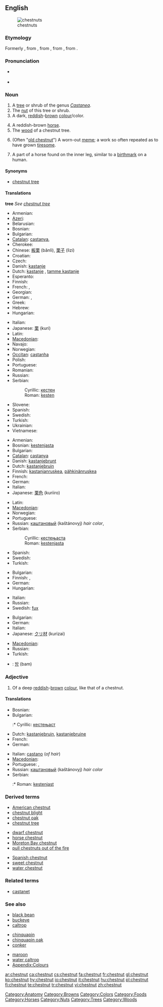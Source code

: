 {{wikipedia}}
==English==
[[Image:Châtaignier 120807 1.jpg|thumb|chestnuts]]

===Etymology===
Formerly {{term|chesten|lang=en}} {{term|nut|lang=en}}, from {{etyl|enm}} {{term|chasteine|lang=enm}}, from {{etyl|fro}} {{term|chastaigne|lang=fro}}, from {{etyl|la}} {{term|castanea|lang=la}}, from {{etyl|grc}} {{term|καστάνεια|sc=Grek|tr=kastaneia}}.

===Pronunciation===
* {{a|UK|US}} {{IPA|/ˈtʃɛs.nʌt/|/ˈtʃɛst.nʌt/}}
* {{audio|en-us-chestnut.ogg|Audio (US)}}

===Noun===
{{en-noun}}

# A [[tree]] or shrub of the genus ''[[Castanea]]''.
# The [[nut]] of this tree or shrub.
# A dark, [[reddish]]-[[brown]] [[colour]]/color.
#: {{color panel|551608}}
# A reddish-brown [[horse]].
# The [[wood]] of a chestnut tree.
# {{idiom}} (Often "[[old chestnut]]") A worn-out [[meme]]; a work so often repeated as to have grown [[tiresome]].
# A part of a horse found on the inner leg, similar to a [[birthmark]] on a human.

====Synonyms====
* {{sense|tree}} [[chestnut tree]]

====Translations====
'''tree'''
''See [[chestnut tree]]''

{{trans-top|nut of the chestnut tree}}
* Armenian: {{t-|hy|շագանակ|tr=šaganak}}
* [[Azeri]]: {{t|az|şabalıd|xs=Azeri}}
* Belarusian: {{t-|be|каштан|m|tr=kaštán|xs=Belarusian}}
* Bosnian: {{t-|bs|kesten|m}}
* Bulgarian: {{t+|bg|кестен|m}}
* [[Catalan]]: [[castanya]], {{f}}
* Cherokee: {{t|chr|ᏘᎵ|tr=tili|sc=Cher|xs=Cherokee}}
* Chinese: [[板栗]] (bǎnlì), [[栗子]] (lìzi)
* Croatian: {{t-|hr|kesten|m}}
* Czech: {{t+|cs|kaštan|m}}
* Danish: [[kastanje]] {{c}}
* Dutch: [[kastanje]] {{f}}, [[tamme kastanje]] {{f}}
* Esperanto: {{t-|eo|kaŝtano|xs=Esperanto}}
* Finnish: {{t+|fi|kastanja}}
* French: {{t+|fr|châtaigne|f}}, {{t+|fr|marron|m}}
* Georgian: {{t-|ka|წაბლი|tr=cabli|sc=Geor|xs=Georgian}}
* German: {{t+|de|Kastanie|f}}, {{t|de|Esskastanie|f}}
* Greek: {{t|el|κάστανο|n}}
* Hebrew: {{t+|he|ערמון|m}}
* Hungarian: {{t+|hu|gesztenye}}
{{trans-mid}}
* Italian: {{t+|it|castagna|f}}
* Japanese: [[栗]] (kuri)
* Latin: {{t-|la|castanea|f}}
* [[Macedonian]]: {{t|mk|костен|m|tr=kósten}}
* Navajo: {{tø|nv|neeshchʼííłchííʼ}}
* Norwegian: {{t|no|kastanje|m}}
* [[Occitan]]: [[castanha]] {{f}}
* Polish: {{t+|pl|kasztan|m}}
* Portuguese: {{t+|pt|castanha|f}}
* Romanian: {{t|ro|castană}}
* Russian: {{t+|ru|каштан|m|tr=kaštán}}
* Serbian:
*: Cyrillic: [[кестен#Serbian|кестен]] {{m}}
*: Roman: [[kesten#Serbian|kesten]] {{m}}
* Slovene: {{t+|sl|kostanj|m}}
* Spanish: {{t+|es|castaña|f}}
* Swedish: {{t|sv|kastanj|n}}
* Turkish: {{t+|tr|kestane}}
* Ukrainian: {{t-|uk|каштан|m|tr=kaštán|xs=Ukrainian}}
* Vietnamese: {{t-|vi|hạt dẻ|xs=Vietnamese}}
{{trans-bottom}}

{{trans-top|reddish-brown colour}}
* Armenian: {{t+|hy|շագանակագույն|tr=šaganakaguyn}}
* Bosnian: [[kestenjasta]] {{f}}
* Bulgarian: {{t|bg|кестеняв}}
* [[Catalan]]: [[castanya]]
* Danish: [[kastanjebrunt]]<!-- needs checking -->
* Dutch: [[kastanjebruin]] {{n}}
* Finnish: [[kastanjanruskea]], [[pähkinänruskea]]
* French: {{t+|fr|marron|m}}
* German: {{t|de|Kastanienbraun|n}}
* Italian: {{t+|it|castano|f}}
* Japanese: [[栗色]] (kuriiro)
{{trans-mid}}
* Latin: {{t-|la|spadix|alt=spādīx}}
* [[Macedonian]]: {{t|mk|костенлива|f|tr=kosténliva}}
* Norwegian: {{t|no|kastanje}}
* Portuguese: {{t+|pt|castanho|m}}
* Russian: [[каштановый]] (kaštánovyj) ''hair color'',
* Serbian:
*: Cyrillic: [[кестењаста]] {{f}}
*: Roman: [[kestenjasta#Serbian|kestenjasta]] {{f}}
* Spanish: {{t+|es|castaño|m}}
* Swedish: {{t|sv|kastanjebrunt}}
* Turkish: {{t+|tr|kestane}}
{{trans-bottom}}

{{trans-top|reddish-brown horse}}
* Bulgarian: {{t|bg|дорест кон}}
* Finnish: {{t-|fi|raudikko}}, {{t+|fi|rautias}}
* German: {{t+|de|Fuchs|m}}
* Hungarian: {{t+|hu|pej}}
{{trans-mid}}
* Italian: {{t+|it|castano|f}}
* Russian: {{t+|ru|гнедой|tr=gn'edój}}
* Swedish: [[fux]]
{{trans-bottom}}

{{trans-top|wood of a chestnut tree}}
* Bulgarian: {{t+|bg|кестен|m}}
* German: {{t+|de|Kastanie|f}}
* Italian: {{t+|it|castagneto|m}}
* Japanese: [[クリ材]] (kurizai)
{{trans-mid}}
* [[Macedonian]]: {{t|mk|костен|m|tr=kósten}}
* Russian: {{t+|ru|каштан|m|tr=kaštán}}
* Turkish: {{t+|tr|kestane}}
{{trans-bottom}}

{{checktrans}}
<!--Remove this section once all of the translations below have been moved into the tables above.-->
* {{ttbc|Korean}}: [[밤]] (bam)

===Adjective===
{{en-adj|-}}

# {{colour}} Of a deep [[reddish]]-[[brown]] [[colour]], like that of a chestnut.

====Translations====
{{trans-top|of a deep reddish-brown colour}}
* Bosnian: {{t-|bs|kestenjast|m}}
* Bulgarian: {{t|bg|кестеняв}}
*:* Cyrillic: [[кестењаст]] {{m}}
* Dutch: [[kastanjebruin]], [[kastanjebruine]]
* French: {{t+|fr|marron}}
* German: {{t-|de|kastanienbraun}}
{{trans-mid}}
* Italian: [[castano]] (''of hair'')
* [[Macedonian]]: {{t|mk|костенлива|f|tr=kosténliva}}
* Portuguese: {{t+|pt|castanho}}, {{t+|pt|marrom}}
* Russian: [[каштановый]] (kaštánovyj) ''hair color''
* Serbian:
*:* Roman: [[kestenjast]] {{m}}
{{trans-bottom}}

===Derived terms===
{{top3}}
* [[American chestnut]]
* [[chestnut blight]]
* [[chestnut oak]]
* [[chestnut tree]]
{{mid3}}
* [[dwarf chestnut]]
* [[horse chestnut]]
* [[Moreton Bay chestnut]]
* [[pull chestnuts out of the fire]]
{{mid3}}
* [[Spanish chestnut]]
* [[sweet chestnut]]
* [[water chestnut]]
{{bottom}}

===Related terms===
* [[castanet]]<!--related via Spanish-->

===See also===
{{top3}}
* [[black bean]]
* [[buckeye]]
* [[caltrop]]
{{mid3}}
* [[chinquapin]]
* [[chinquapin oak]]
* [[conker]]
{{mid3}}
* [[maroon]]
* [[water caltrop]]
* [[Appendix:Colours]]
{{bottom}}

[[Category:Anatomy]]
[[Category:Browns]]
[[Category:Colors]]
[[Category:Foods]]
[[Category:Horses]]
[[Category:Nuts]]
[[Category:Trees]]
[[Category:Woods]]

[[ar:chestnut]]
[[ca:chestnut]]
[[cs:chestnut]]
[[fa:chestnut]]
[[fr:chestnut]]
[[gl:chestnut]]
[[ko:chestnut]]
[[hy:chestnut]]
[[io:chestnut]]
[[it:chestnut]]
[[hu:chestnut]]
[[pl:chestnut]]
[[fi:chestnut]]
[[te:chestnut]]
[[tr:chestnut]]
[[vi:chestnut]]
[[zh:chestnut]]
